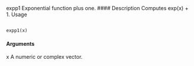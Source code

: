 expp1 Exponential function plus one.
#### Description 
Computes exp(x) + 1.
Usage
<pre><code>
expp1(x)
</code></pre>
#### Arguments
x A numeric or complex vector.

